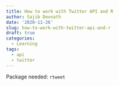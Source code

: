 ```yaml
---
title: How to work with Twitter API and R
author: Sajib Devnath
date: '2020-11-26'
slug: how-to-work-with-twitter-api-and-r
draft: true
categories:
  - Learning
tags:
  - api
  - twitter
---
```


Package needed: `rtweet`
